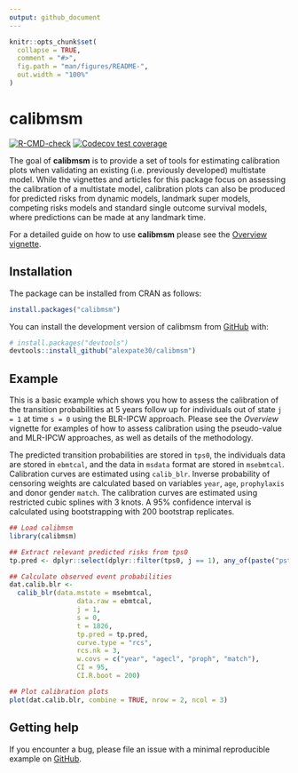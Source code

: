 ```yaml
---
output: github_document
---
```


<!-- README.md is generated from README.Rmd. Please edit that file -->

```r
knitr::opts_chunk$set(
  collapse = TRUE,
  comment = "#>",
  fig.path = "man/figures/README-",
  out.width = "100%"
)
```

# calibmsm

<!-- badges: start -->
[![R-CMD-check](https://github.com/alexpate30/calibmsm/actions/workflows/R-CMD-check.yaml/badge.svg)](https://github.com/alexpate30/calibmsm/actions/workflows/R-CMD-check.yaml)
[![Codecov test coverage](https://codecov.io/gh/alexpate30/calibmsm/branch/master/graph/badge.svg)](https://app.codecov.io/gh/alexpate30/calibmsm/?branch=master)
<!-- badges: end -->

The goal of **calibmsm** is to provide a set of tools for estimating calibration plots when validating an existing (i.e. previously developed) multistate model. While the vignettes and articles for this package focus on assessing the calibration of a multistate model, calibration plots can also be produced for predicted risks from dynamic models, landmark super models, competing risks models and standard single outcome survival models, where predictions can be made at any landmark time.

For a detailed guide on how to use **calibmsm** please see the [Overview vignette](https://alexpate30.github.io/calibmsm/articles/overview_vignette.pdf).

## Installation

The package can be installed from CRAN as follows:

```r
install.packages("calibmsm")
```

You can install the development version of calibmsm from [GitHub](https://github.com/alexpate30/calibmsm) with:

```r
# install.packages("devtools")
devtools::install_github("alexpate30/calibmsm")
```

## Example

This is a basic example which shows you how to assess the calibration of the transition probabilities at 5 years follow up for individuals out of state `j = 1` at time `s = 0` using the BLR-IPCW approach. Please see the *Overview* vignette for examples of how to assess calibration using the pseudo-value and MLR-IPCW approaches, as well as details of the methodology. 

The predicted transition probabilities are stored in `tps0`, the individuals data are stored in `ebmtcal`, and the data in `msdata` format are stored in `msebmtcal`. Calibration curves are estimated using `calib_blr`. Inverse probability of censoring weights are calculated based on variables `year`, `age`, `prophylaxis` and donor gender `match`. The calibration curves are estimated using restricted cubic splines with 3 knots. A 95% confidence interval is calculated using bootstrapping with 200 bootstrap replicates.

```r
## Load calibmsm
library(calibmsm)

## Extract relevant predicted risks from tps0
tp.pred <- dplyr::select(dplyr::filter(tps0, j == 1), any_of(paste("pstate", 1:6, sep = "")))

## Calculate observed event probabilities
dat.calib.blr <-
  calib_blr(data.mstate = msebmtcal,
                 data.raw = ebmtcal,
                 j = 1,
                 s = 0,
                 t = 1826,
                 tp.pred = tp.pred,
                 curve.type = "rcs",
                 rcs.nk = 3,
                 w.covs = c("year", "agecl", "proph", "match"),
                 CI = 95,
                 CI.R.boot = 200)

## Plot calibration plots
plot(dat.calib.blr, combine = TRUE, nrow = 2, ncol = 3)
```

## Getting help
If you encounter a bug, please file an issue with a minimal reproducible example on [GitHub](https://github.com/alexpate30/calibmsm).

